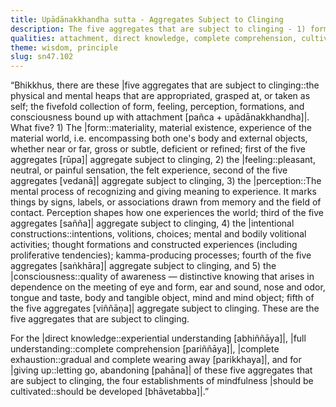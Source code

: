 ```yaml
---
title: Upādānakkhandha sutta - Aggregates Subject to Clinging
description: The five aggregates that are subject to clinging - 1) form, 2) feeling, 3) perception, 4) intentional constructions, and 5) consciousness - are described in brief. The four establishments of mindfulness should be cultivated for directly knowing, full understanding, complete exhaustion, and giving up of these five aggregates that are subject to clinging.
qualities: attachment, direct knowledge, complete comprehension, cultivation, mindfulness
theme: wisdom, principle
slug: sn47.102
---
```


“Bhikkhus, there are these |five aggregates that are subject to clinging::the physical and mental heaps that are appropriated, grasped at, or taken as self; the fivefold collection of form, feeling, perception, formations, and consciousness bound up with attachment [pañca + upādānakkhandha]|. What five? 1) The |form::materiality, material existence, experience of the material world, i.e. encompassing both one's body and external objects, whether near or far, gross or subtle, deficient or refined; first of the five aggregates [rūpa]| aggregate subject to clinging, 2) the |feeling::pleasant, neutral, or painful sensation, the felt experience, second of the five aggregates [vedanā]| aggregate subject to clinging, 3) the |perception::The mental process of recognizing and giving meaning to experience. It marks things by signs, labels, or associations drawn from memory and the field of contact. Perception shapes how one experiences the world; third of the five aggregates [sañña]| aggregate subject to clinging, 4) the |intentional constructions::intentions, volitions, choices; mental and bodily volitional activities; thought formations and constructed experiences (including proliferative tendencies); kamma-producing processes; fourth of the five aggregates [saṅkhāra]| aggregate subject to clinging, and 5) the |consciousness::quality of awareness — distinctive knowing that arises in dependence on the meeting of eye and form, ear and sound, nose and odor, tongue and taste, body and tangible object, mind and mind object; fifth of the five aggregates [viññāṇa]| aggregate subject to clinging. These are the five aggregates that are subject to clinging.

For the |direct knowledge::experiential understanding [abhiññāya]|, |full understanding::complete comprehension [pariññāya]|, |complete exhaustion::gradual and complete wearing away [parikkhaya]|, and for |giving up::letting go, abandoning [pahāna]| of these five aggregates that are subject to clinging, the four establishments of mindfulness |should be cultivated::should be developed [bhāvetabba]|.”